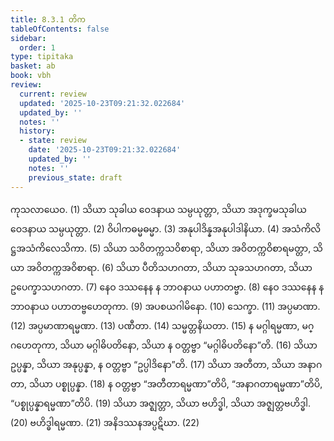```yaml
---
title: 8.3.1 တိက
tableOfContents: false
sidebar:
  order: 1
type: tipitaka
basket: ab
book: vbh
review:
  current: review
  updated: '2025-10-23T09:21:32.022684'
  updated_by: ''
  notes: ''
  history:
  - state: review
    date: '2025-10-23T09:21:32.022684'
    updated_by: ''
    notes: ''
    previous_state: draft
---
```



<ReviewStatus review={frontmatter.review} showDetails={true} />

<HypothesisAnnotation frontmatter={frontmatter} />

<DynamicBreadcrumb />

<Division number="429" book="vbh" e="ch" v="30" p="223">

<Paragraph number="1431" book="vbh">
ကုသလာယေဝ. (1)
</Paragraph>

<Paragraph number="1432" book="vbh">
သိယာ သုခါယ ဝေဒနာယ သမ္ပယုတ္တာ, သိယာ အဒုက္ခမသုခါယ ဝေဒနာယ သမ္ပယုတ္တာ. (2)
</Paragraph>

<Paragraph number="1433" book="vbh">
ဝိပါကဓမ္မဓမ္မာ. (3)
</Paragraph>

<Paragraph number="1434" book="vbh">
အနုပါဒိန္နအနုပါဒါနိယာ. (4)
</Paragraph>

<Paragraph number="1435" book="vbh">
အသံကိလိဋ္ဌအသံကိလေသိကာ. (5)
</Paragraph>

<Paragraph number="1436" book="vbh">
သိယာ သဝိတက္ကသဝိစာရာ, သိယာ အဝိတက္ကဝိစာရမတ္တာ, သိယာ အဝိတက္ကအဝိစာရာ. (6)
</Paragraph>

<Paragraph number="1437" book="vbh">
သိယာ ပီတိသဟဂတာ, သိယာ သုခသဟဂတာ, သိယာ ဥပေက္ခာသဟဂတာ. (7)
</Paragraph>

<Paragraph number="1438" book="vbh">
နေဝ ဒဿနေန န ဘာဝနာယ ပဟာတဗ္ဗာ. (8)
</Paragraph>

<Paragraph number="1439" book="vbh">
နေဝ ဒဿနေန န ဘာဝနာယ ပဟာတဗ္ဗဟေတုကာ. (9)
</Paragraph>

<Paragraph number="1440" book="vbh">
အပစယဂါမိနော. (10)
</Paragraph>

<Paragraph number="1441" book="vbh">
သေက္ခာ. (11)
</Paragraph>

<Paragraph number="1442" book="vbh">
အပ္ပမာဏာ. (12)
</Paragraph>

<Paragraph number="1443" book="vbh">
အပ္ပမာဏာရမ္မဏာ. (13)
</Paragraph>

<Paragraph number="1444" book="vbh">
ပဏီတာ. (14)
</Paragraph>

<Paragraph number="1445" book="vbh">
သမ္မတ္တနိယတာ. (15)
</Paragraph>

<Paragraph number="1446" book="vbh">
န မဂ္ဂါရမ္မဏာ, မဂ္ဂဟေတုကာ, သိယာ မဂ္ဂါဓိပတိနော, သိယာ န ဝတ္တဗ္ဗာ “မဂ္ဂါဓိပတိနော”တိ. (16)
</Paragraph>

<Paragraph number="1447" book="vbh">
သိယာ ဥပ္ပန္နာ, သိယာ အနုပ္ပန္နာ, န ဝတ္တဗ္ဗာ “ဥပ္ပါဒိနော”တိ. (17)
</Paragraph>

<Paragraph number="1448" book="vbh">
သိယာ အတီတာ, သိယာ အနာဂတာ, သိယာ ပစ္စုပ္ပန္နာ. (18)
</Paragraph>

<Paragraph number="1449" book="vbh">
န ဝတ္တဗ္ဗာ “အတီတာရမ္မဏာ”တိပိ, “အနာဂတာရမ္မဏာ”တိပိ, “ပစ္စုပ္ပန္နာရမ္မဏာ”တိပိ. (19)
</Paragraph>

<Paragraph number="1450" book="vbh">
သိယာ အဇ္ဈတ္တာ, သိယာ ဗဟိဒ္ဓါ, သိယာ အဇ္ဈတ္တဗဟိဒ္ဓါ. (20)
</Paragraph>

<Paragraph number="1451" book="vbh">
ဗဟိဒ္ဓါရမ္မဏာ. (21)
</Paragraph>

<Paragraph number="1452" book="vbh">
အနိဒဿနအပ္ပဋိဃာ. (22)
</Paragraph>
</Division>